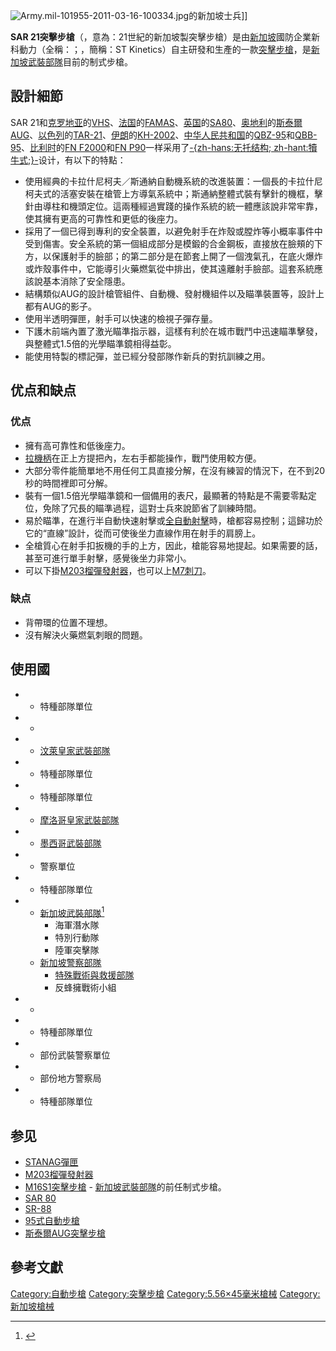 {{noteTA
|G1=軍事
|G2=長度單位
|G3=Firearms
}}
{{Infobox Weapon
|name= SAR 21
|image= File:SAR 21 RCF module.jpg
|image_size= 300px
|caption= 
|origin= {{flagcountry|Singapore}}
|type= [[突擊步槍|突擊步槍]]
<!-- Type selection -->
|is_ranged= yes
|is_bladed=
|is_explosive=
|is_artillery= 
|is_vehicle=
<!-- Service history -->
|service= 1999年—
|used_by= 
|wars= [[持久自由行動|持久自由行動]]
<!-- Production history -->
|designer= {{link-en|新加坡科技動力|Singapore Technologies Kinetics}}（Singapore Technologies Kinetics，ST Kinetics）<ref name="Modern Firearms">{{cite web |url=http://world.guns.ru/smg/smg103-e.htm |title=Modern Firearm's ST Kinetics CPW |accessdate=2008-09-14 |deadurl=yes |archiveurl=https://web.archive.org/web/20080912063746/http://world.guns.ru/smg/smg103-e.htm |archivedate=2008-09-12 }}</ref><ref name="STK Pamphlet">{{cite web|url=http://www.stengg.com/download/pdf/sba/land-systems/sar21.pdf|title=ST Kinetics|accessdate=2013-07-23|deadurl=yes|archiveurl=https://web.archive.org/web/20131104013406/http://www.stengg.com/download/pdf/sba/land-systems/sar21.pdf|archivedate=2013-11-04}}</ref>
|design_date= 
|manufacturer= 新加坡科技動力<ref name="Modern Firearms"/><ref name="STK Pamphlet"/>
|production_date= 
|number= 
|variants= 
<!-- General specifications -->
|weight= 3.82[[千克|公斤]]（8.42[[磅|磅]]）
|length= 805毫米
|part_length= 
|width= 
|height= 
|diameter=
|crew= 
<!-- Ranged weapon specifications --> 
|cartridge= [[5.56×45mm_NATO|5.56×45毫米NATO]]
|caliber= .223英吋
|action= [[氣動式|長行程導氣式活塞]]、[[轉拴式槍栓|轉拴式槍栓]]
|mode= 半自動、[[自動火器|全自動]]，可[[擊發調變槍械|擊發調變]]
|rate= 450—650發／分鐘
|velocity= 
|energy= 
|range= 460米（M193彈）<br />800米（SS109彈） 
|max_range= 
|feed= 30發可拆卸式[[塑料|塑料]][[彈匣|彈匣]]（亦對應[[STANAG彈匣|STANAG彈匣]]）<ref name="Modern Firearms"/><ref name="STK Pamphlet"/>、[[C-Mag彈鼓|C-Mag彈鼓]]
|sights= 光學[[瞄準鏡|瞄準鏡]]（標準型）<br/>[[機匣|機匣]]頂部的[[皮卡汀尼導軌|皮卡汀尼導軌]]上安裝各種[[照準器|照準器]]（導軌型）<ref name="Modern Firearms"/><ref name="STK Pamphlet"/>
}}

[[File:Army.mil-101955-2011-03-16-100334.jpg|thumb]]的新加坡士兵]]

'''SAR 21突擊步槍'''（{{Lang-en|'''S'''ingapore '''A'''ssault '''R'''ifle - 21st Century}}，意為：21世紀的新加坡製突擊步槍）是由[[新加坡|新加坡]]國防企業新科動力（全稱：{{link-en|新加坡科技動力|Singapore Technologies Kinetics}}；{{Lang-en|'''S'''ingapore '''T'''echnologies '''Kinetics'''}}，簡稱：ST Kinetics）自主研發和生產的一款[[突擊步槍|突擊步槍]]，是[[新加坡武裝部隊|新加坡武裝部隊]]目前的制式步槍。

== 設計細節 ==
SAR 21和[[克罗地亚|克罗地亚]]的[[VHS突击步枪|VHS]]、[[法国|法国]]的[[FAMAS突擊步槍|FAMAS]]、[[英国|英国]]的[[SA80槍族|SA80]]、[[奥地利|奥地利]]的[[斯泰爾AUG突擊步槍|斯泰爾AUG]]、[[以色列|以色列]]的[[IMI_TAR-21突擊步槍|TAR-21]]、[[伊朗|伊朗]]的[[Khaybar_KH2002突擊步槍|KH-2002]]、[[中华人民共和国|中华人民共和国]]的[[95式自動步槍|QBZ-95]]和[[95式班用機槍|QBB-95]]、[[比利时|比利时]]的[[FN_F2000突擊步槍|FN F2000]]和[[FN_P90衝鋒槍|FN P90]]一样采用了[[犢牛式_(槍械)|-{zh-hans:无托结构; zh-hant:犢牛式;}-]]设计，有以下的特點：

* 使用經典的卡拉什尼柯夫／斯通納自動機系統的改進裝置：一個長的卡拉什尼柯夫式的活塞安裝在槍管上方導氣系統中；斯通納整體式裝有擊針的機框，擊針由導柱和機頭定位。這兩種經過實踐的操作系統的統一體應該說非常牢靠，使其擁有更高的可靠性和更低的後座力。
* 採用了一個已得到專利的安全裝置，以避免射手在炸殼或膛炸等小概率事件中受到傷害。安全系統的第一個組成部分是模鍛的合金鋼板，直接放在臉頰的下方，以保護射手的臉部；的第二部分是在節套上開了一個洩氣孔，在底火爆炸或炸殼事件中，它能導引火藥燃氣從中排出，使其遠離射手臉部。這套系統應該說基本消除了安全隱患。
* 結構類似AUG的設計槍管組件、自動機、發射機組件以及瞄準裝置等，設計上都有AUG的影子。
* 使用半透明彈匣，射手可以快速的檢視子彈存量。
* 下護木前端內置了激光瞄準指示器，這樣有利於在城市戰鬥中迅速瞄準擊發，與整體式1.5倍的光學瞄準鏡相得益彰。
* 能使用特製的標記彈，並已經分發部隊作新兵的對抗訓練之用。

== 优点和缺点==
===优点===
* 擁有高可靠性和低後座力。
* [[拉機柄|拉機柄]]在正上方提把內，左右手都能操作，戰鬥使用較方便。
* 大部分零件能簡單地不用任何工具直接分解，在沒有練習的情況下，在不到20 秒的時間裡即可分解。
* 裝有一個1.5倍光學瞄準鏡和一個備用的表尺，最顯著的特點是不需要零點定位，免除了冗長的瞄準過程，這對士兵來說節省了訓練時間。
* 易於瞄準，在進行半自動快速射擊或[[自動火器|全自動射擊]]時，槍都容易控制；這歸功於它的“直線”設計，從而可使後坐力直線作用在射手的肩膀上。
* 全槍質心在射手扣扳機的手的上方，因此，槍能容易地提起。如果需要的話，甚至可進行單手射擊，感覺後坐力非常小。
* 可以下掛[[M203榴彈發射器|M203榴彈發射器]]，也可以上[[M7刺刀|M7刺刀]]。

===缺点===
* 背帶環的位置不理想。
* 沒有解決火藥燃氣刺眼的問題。

== 使用國 ==
*{{flag|Bangladesh}}
** 特種部隊單位
*{{flag|Botswana}}
** {{tsl|en|Botswana Defense Force|博茨瓦納國防軍}}
*{{flag|Brunei}}
** [[汶萊軍事|汶萊皇家武裝部隊]]
*{{flag|Colombia}}
** 特種部隊單位
*{{flag|Indonesia}}
** 特種部隊單位
*{{flag|Morocco}}
** [[摩洛哥皇家武裝力量|摩洛哥皇家武裝部隊]]
*{{flag|Mexico}}
** [[墨西哥軍事|墨西哥武裝部隊]]
*{{flag|Papua New Guinea}}
** 警察單位
*{{flag|Peru}}
** 特種部隊單位
*{{flag|Singapore}}
** [[新加坡武裝部隊|新加坡武裝部隊]]<ref>{{cite web|url=http://www.channel8news.sg/news8/ca/caspecials/20150727-specials-tx/2012162.html|title=《突击英雄》第 3 集：全力以赴|quote=新兵们学习如何操作新加坡突击步枪 SAR 21。}}{{dead link|date=2018年2月 |bot=InternetArchiveBot |fix-attempted=yes }}</ref>
*** 海軍潛水隊
*** 特別行動隊
*** 陸軍突擊隊
** [[新加坡警察部隊|新加坡警察部隊]]
*** [[特殊戰術與救援部隊|特殊戰術與救援部隊]]
*** 反蜂擁戰術小組
*{{flag|Sri Lanka}}
** {{tsl|en|Sri Lanka Air Force|斯里蘭卡空軍}}
*{{flag|Thailand}}
** 特種部隊單位
*{{flag|UK}}
** 部份武裝警察單位
*{{flag|USA}}
** 部份地方警察局
*{{flag|Venezuela}}
** 特種部隊單位

== 参见 ==
* [[STANAG彈匣|STANAG彈匣]]
* [[M203榴彈發射器|M203榴彈發射器]]
* [[M16S1突擊步槍|M16S1突擊步槍]] - [[新加坡武裝部隊|新加坡武裝部隊]]的前任制式步槍。
* [[SAR_80突擊步槍|SAR 80]]
* [[SR-88突擊步槍|SR-88]]
* [[95式自動步槍|95式自動步槍]]
* [[斯泰爾AUG突擊步槍|斯泰爾AUG突擊步槍]]

== 參考文獻 ==
<references/>

{{新加坡科技工程有限公司}}
{{犢牛式槍械}}

[[Category:自動步槍|Category:自動步槍]]
[[Category:突擊步槍|Category:突擊步槍]]
[[Category:5.56×45毫米槍械|Category:5.56×45毫米槍械]]
[[Category:新加坡槍械|Category:新加坡槍械]]